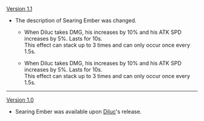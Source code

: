 {{Change History/Header}}
[[Version 1.1]]
*The description of Searing Ember was changed.
**{{Color|Old description:}} When Diluc takes DMG, his {{Highlight|Base ATK}} increases by 10% and his ATK SPD increases by 5%. Lasts for 10s.<br>This effect can stack up to 3 times and can only occur once every 1.5s.
**{{Color|New description:}} When Diluc takes DMG, his {{Highlight|ATK}} increases by 10% and his ATK SPD increases by 5%. Lasts for 10s.<br>This effect can stack up to 3 times and can only occur once every 1.5s.
----
[[Version 1.0]]
*Searing Ember was available upon [[Diluc]]'s release.